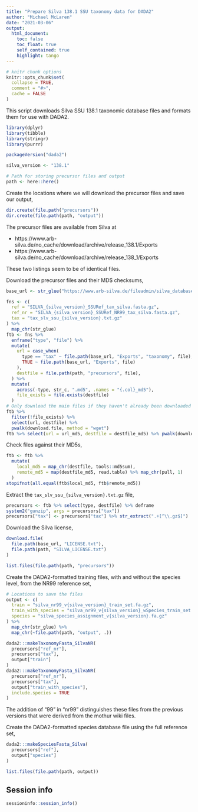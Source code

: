 ```yaml
---
title: "Prepare Silva 138.1 SSU taxonomy data for DADA2"
author: "Michael McLaren"
date: "2021-03-06"
output:
  html_document:
    toc: false
    toc_float: true
    self_contained: true
    highlight: tango
---
```


```r
# knitr chunk options
knitr::opts_chunk$set(
  collapse = TRUE,
  comment = "#>",
  cache = FALSE
)
```

This script downloads Silva SSU 138.1 taxonomic database files and formats them for use with DADA2. 

```r
library(dplyr) 
library(tibble) 
library(stringr) 
library(purrr) 

packageVersion("dada2")

silva_version <- "138.1"

# Path for storing precursor files and output
path <- here::here()
```

Create the locations where we will download the precursor files and save our output,
```r
dir.create(file.path("precursors"))
dir.create(file.path(path, "output"))
```

The precursor files are available from Silva at

- https://www.arb-silva.de/no_cache/download/archive/release_138.1/Exports
- https://www.arb-silva.de/no_cache/download/archive/release_138_1/Exports

These two listings seem to be of identical files.

Download the precursor files and their MD$ checksums,
```r
base_url <- str_glue("https://www.arb-silva.de/fileadmin/silva_databases/release_{silva_version}")

fns <- c(
  ref = "SILVA_{silva_version}_SSURef_tax_silva.fasta.gz",
  ref_nr = "SILVA_{silva_version}_SSURef_NR99_tax_silva.fasta.gz",
  tax = "tax_slv_ssu_{silva_version}.txt.gz"
) %>%
  map_chr(str_glue)
ftb <- fns %>%
  enframe("type", "file") %>%
  mutate(
    url = case_when(
      type == "tax" ~ file.path(base_url, "Exports", "taxonomy", file),
      TRUE ~ file.path(base_url, "Exports", file)
    ),
    destfile = file.path(path, "precursors", file),
  ) %>%
  mutate(
    across(-type, str_c, ".md5", .names = "{.col}_md5"),
    file_exists = file.exists(destfile)
  )
# Only download the main files if they haven't already been downloaded
ftb %>% 
  filter(!file_exists) %>%
  select(url, destfile) %>% 
  pwalk(download.file, method = "wget")
ftb %>% select(url = url_md5, destfile = destfile_md5) %>% pwalk(download.file)
```

Check files against their MD5s,
```r
ftb <- ftb %>%
  mutate(
    local_md5 = map_chr(destfile, tools::md5sum),
    remote_md5 = map(destfile_md5, read.table) %>% map_chr(pull, 1)
  )
stopifnot(all.equal(ftb$local_md5, ftb$remote_md5))
```

Extract the `tax_slv_ssu_{silva_version}.txt.gz` file,
```r
precursors <- ftb %>% select(type, destfile) %>% deframe
system2("gunzip", args = precursors["tax"])
precursors["tax"] <- precursors["tax"] %>% str_extract(".+[^\\.gz$]")
```

Download the Silva license,
```r
download.file(
  file.path(base_url, "LICENSE.txt"),
  file.path(path, "SILVA_LICENSE.txt")
)
```

```r
list.files(file.path(path, "precursors"))
```

Create the DADA2-formatted training files, with and without the species level, from the NR99 reference set,
```r

# Locations to save the files
output <- c(
  train = "silva_nr99_v{silva_version}_train_set.fa.gz",
  train_with_species = "silva_nr99_v{silva_version}_wSpecies_train_set.fa.gz",
  species = "silva_species_assignment_v{silva_version}.fa.gz"
) %>%
  map_chr(str_glue) %>%
  map_chr(~file.path(path, "output", .))

dada2:::makeTaxonomyFasta_SilvaNR(
  precursors["ref_nr"],
  precursors["tax"],
  output["train"]
)
dada2:::makeTaxonomyFasta_SilvaNR(
  precursors["ref_nr"],
  precursors["tax"],
  output["train_with_species"],
  include.species = TRUE
)
```
The addition of "99" in "nr99" distinguishes these files from the previous versions that were derived from the mothur wiki files.

Create the DADA2-formatted species database file using the full reference set,
```r
dada2:::makeSpeciesFasta_Silva(
  precursors["ref"],
  output["species"]
)
```

```r
list.files(file.path(path, output))
```

## Session info

```r
sessioninfo::session_info()
```
